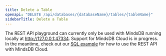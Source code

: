 ```yaml
---
title: Delete a Table
openapi: "DELETE /api/databases/{databaseName}/tables/{tableName}"
sidebarTitle: Delete a Table
---
```


<Note>

The REST API playground can currently only be used with MindsDB running locally at http://127.0.0.1:47334. Support for MindsDB Cloud is in progress. In the meantime,
check out our [SQL example](/rest/sql) for how to use the REST API with MindsDB Cloud. 

</Note>